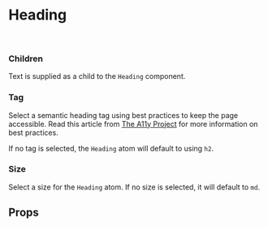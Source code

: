 

<Meta of={HeadingStories} />

# Heading

<Canvas of={HeadingStories.Default} />

<br />

### Children

Text is supplied as a child to the `Heading` component.

### Tag

Select a semantic heading tag using best practices to keep the page accessible. Read this article from [The A11y Project]('https://www.a11yproject.com/posts/how-to-accessible-heading-structure/#best-practices-summarized') for more information on best practices.

If no tag is selected, the `Heading` atom will default to using `h2`.

### Size

Select a size for the `Heading` atom. If no size is selected, it will default to `md`.

## Props

<ArgTypes />
